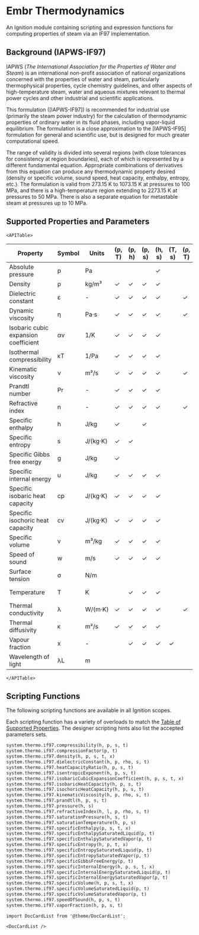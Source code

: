 
# Embr Thermodynamics

An Ignition module containing scripting and expression functions for computing properties of steam via an IF97 implementation.

## Background (IAPWS-IF97)

IAPWS (_The International Association for the Properties of Water and Steam_) is an international non-profit association of national organizations concerned with the properties of water and steam, particularly thermophysical properties, cycle chemistry guidelines, and other aspects of high-temperature steam, water and aqueous mixtures relevant to thermal power cycles and other industrial and scientific applications.

This formulation ([IAPWS-IF97]) is recommended for industrial use (primarily the steam power industry) for the calculation of thermodynamic properties of ordinary water in its fluid phases, including vapor-liquid equilibrium.
The formulation is a close approximation to the [IAPWS-IF95] formulation for general and scientific use, but is designed for much greater computational speed. 

The range of validity is divided into several regions (with close tolerances for consistency at region boundaries), each of which is represented by a different fundamental equation. 
Appropriate combinations of derivatives from this equation can produce any thermodynamic property desired (density or specific volume, sound speed, heat capacity, enthalpy, entropy, etc.).
The formulation is valid from 273.15 K to 1073.15 K at pressures to 100 MPa, and there is a high-temperature region extending to 2273.15 K at pressures to 50 MPa. 
There is also a separate equation for metastable steam at pressures up to 10 MPa.

## Supported Properties and Parameters 

```mdx-code-block
<APITable>
```
| Property                                   | Symbol | Units       | (p, T) | (p, h) | (p, s) | (h, s) | (T, s) | (ρ, T) | (p, x) | (T, x) |
|--------------------------------------------|--------|-------------|--------|--------|--------|--------|--------|--------|--------|--------|
| Absolute pressure                          | p      | Pa          |        |        |        | ✓      |        |        | ✓      | ✓ sat. |
| Density                                    | ρ      | kg/m³       | ✓      | ✓      | ✓      | ✓      |        |        | ✓      | ✓      |
| Dielectric constant                        | ε      | -           | ✓      | ✓      | ✓      | ✓      |        | ✓      |        |        |
| Dynamic viscosity                          | η      | Pa·s        | ✓      | ✓      | ✓      | ✓      |        | ✓      |        |        |
| Isobaric cubic expansion coefficient       | αv     | 1/K         | ✓      | ✓      | ✓      | ✓      |        |        |        |        |
| Isothermal compressibility                 | κT     | 1/Pa        | ✓      | ✓      | ✓      | ✓      |        |        |        |        |
| Kinematic viscosity                        | ν      | m²/s        | ✓      | ✓      | ✓      | ✓      |        | ✓      |        |        |
| Prandtl number                             | Pr     | -           | ✓      | ✓      | ✓      | ✓      |        |        |        |        |
| Refractive index                           | n      | -           | ✓      | ✓      | ✓      | ✓      |        | ✓      |        |        |
| Specific enthalpy                          | h      | J/kg        | ✓      |        | ✓      |        |        |        | ✓      | ✓      |
| Specific entropy                           | s      | J/(kg·K)    | ✓      | ✓      |        |        |        |        | ✓      | ✓      |
| Specific Gibbs free energy                 | g      | J/kg        | ✓      |        |        |        |        |        |        |        |
| Specific internal energy                   | u      | J/kg        | ✓      | ✓      | ✓      | ✓      |        |        |        |        |
| Specific isobaric heat capacity            | cp     | J/(kg·K)    | ✓      | ✓      | ✓      | ✓      |        |        |        |        |
| Specific isochoric heat capacity           | cv     | J/(kg·K)    | ✓      | ✓      | ✓      | ✓      |        |        |        |        |
| Specific volume                            | v      | m³/kg       | ✓      | ✓      | ✓      | ✓      |        |        | ✓      | ✓      |
| Speed of sound                             | w      | m/s         | ✓      | ✓      | ✓      | ✓      |        |        |        |        |
| Surface tension                            | σ      | N/m         |        |        |        |        |        |        | ✓      | ✓      |
| Temperature                                | T      | K           |        | ✓      | ✓      | ✓      |        |        | ✓ sat. |        |
| Thermal conductivity                       | λ      | W/(m·K)     | ✓      | ✓      | ✓      | ✓      |        | ✓      |        |        |
| Thermal diffusivity                        | κ      | m²/s        | ✓      | ✓      | ✓      | ✓      |        |        |        |        |
| Vapour fraction                            | x      | -           |        | ✓      | ✓      | ✓      | ✓      |        |        |        |
| Wavelength of light                        | λL     | m           |        |        |        |        |        |        |        |        |

```mdx-code-block
</APITable>
```

## Scripting Functions

The following scripting functions are available in all Ignition scopes.

Each scripting function has a variety of overloads to match the [Table of Supported Properties](#supported-properties-and-parameters).
The designer scripting hints also list the accepted parameters sets.


```python
system.thermo.if97.compressibility(h, p, s, t)
system.thermo.if97.compressionFactor(p, t)
system.thermo.if97.density(h, p, s, t, x)
system.thermo.if97.dielectricConstant(h, p, rho, s, t)
system.thermo.if97.heatCapacityRatio(h, p, s, t)
system.thermo.if97.isentropicExponent(h, p, s, t)
system.thermo.if97.isobaricCubicExpansionCoefficient(h, p, s, t, x)
system.thermo.if97.isobaricHeatCapacity(h, p, s, t)
system.thermo.if97.isochoricHeatCapacity(h, p, s, t)
system.thermo.if97.kinematicViscosity(h, p, rho, s, t)
system.thermo.if97.prandtl(h, p, s, t)
system.thermo.if97.pressure(h, s)
system.thermo.if97.refractiveIndex(h, l, p, rho, s, t)
system.thermo.if97.saturationPressure(h, s, t)
system.thermo.if97.saturationTemperature(h, p, s)
system.thermo.if97.specificEnthalpy(p, s, t, x)
system.thermo.if97.specificEnthalpySaturatedLiquid(p, t)
system.thermo.if97.specificEnthalpySaturatedVapor(p, t)
system.thermo.if97.specificEntropy(h, p, t, x)
system.thermo.if97.specificEntropySaturatedLiquid(p, t)
system.thermo.if97.specificEntropySaturatedVapor(p, t)
system.thermo.if97.specificGibbsFreeEnergy(p, t)
system.thermo.if97.specificInternalEnergy(h, p, s, t, x)
system.thermo.if97.specificInternalEnergySaturatedLiquid(p, t)
system.thermo.if97.specificInternalEnergySaturatedVapor(p, t)
system.thermo.if97.specificVolume(h, p, s, t, x)
system.thermo.if97.specificVolumeSaturatedLiquid(p, t)
system.thermo.if97.specificVolumeSaturatedVapor(p, t)
system.thermo.if97.speedOfSound(h, p, s, t)
system.thermo.if97.vaporFraction(h, p, s, t)
```

```mdx-code-block
import DocCardList from '@theme/DocCardList';

<DocCardList />
```